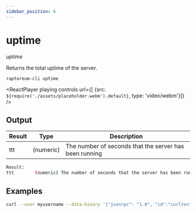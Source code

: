 ```yaml
---
sidebar_position: 6
---
```


# uptime

*uptime*

Returns the total uptime of the server.

`raptoreum-cli uptime`

<ReactPlayer playing controls url={[
    {src: `${require('./assets/placeholder.webm').default}`, type: 'video/webm'}]} />

## Output

| Result | Type | Description |
|--|--|--|
| ttt | (numeric) | The number of seconds that the server has been running |

```bash
Result:
ttt        (numeric) The number of seconds that the server has been running
```

## Examples

```bash
curl --user myusername --data-binary '{"jsonrpc": "1.0", "id":"curltest", "method": "uptime", "params": [] }' -H 'content-type: text/plain;' http://127.0.0.1:9998/
```

